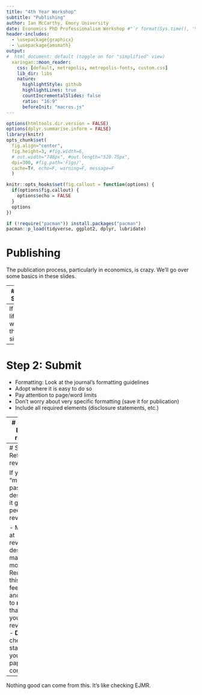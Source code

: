 ```yaml
---
title: "4th Year Workshop"
subtitle: "Publishing"
author: Ian McCarthy, Emory University
date: Economics PhD Professionalism Workshop #"`r format(Sys.time(), '%d %B %Y')`"
header-includes: 
  - \usepackage{graphicx}
  - \usepackage{amsmath}
output:
#  html_document: default (toggle on for "simplified" view)
  xaringan::moon_reader:
    css: [default, metropolis, metropolis-fonts, custom.css] 
    lib_dir: libs
    nature:
      highlightStyle: github
      highlightLines: true
      countIncrementalSlides: false
      ratio: "16:9"
      beforeInit: "macros.js"
---
```


<!-- Adjust some CSS code for font size, maintain R code font size -->
<style type="text/css">
.remark-slide-content {
    font-size: 30px;
    padding: 1em 2em 1em 2em;    
}
.remark-code, .remark-inline-code { 
    font-size: 20px;
}
</style>


<!-- Set R options for how code chunks are displayed and load packages -->
```r
options(htmltools.dir.version = FALSE)
options(dplyr.summarise.inform = FALSE)
library(knitr)
opts_chunk$set(
  fig.align="center",  
  fig.height=3, #fig.width=6,
  # out.width="748px", #out.length="520.75px",
  dpi=300, #fig.path='Figs/',
  cache=T#, echo=F, warning=F, message=F
  )

knitr::opts_hooks$set(fig.callout = function(options) {
  if(options$fig.callout) {
    options$echo = FALSE
  }
  options
})

if (!require("pacman")) install.packages("pacman")
pacman::p_load(tidyverse, ggplot2, dplyr, lubridate)
```

# Publishing

The publication process, particularly in economics, is crazy. We'll go over some basics in these slides.

---
# The Steps

A successful publication journey looks something like...

1. Do all the work.
2. Submit
3. Editor review
4. Referee review
5. Comments to author for revise and resubmit
6. Review again
7. Conditionally accept (minor typos etc.)
8. Accept


--
If only life were this simple!

---
# Step 2: Submit

- Formatting: Look at the journal's formatting guidelines
- Adopt where it is easy to do so
- Pay attention to page/word limits
- Don't worry about very specific formatting (save it for publication)
- Include all required elements (disclosure statements, etc.)

---
# Step 3: Editor review

- After quick review for basics, paper goes to an editor
- May sit at editor's desk for several weeks
- Be patient and vow to **not** do that once you are an editor!
- Editor can reject unilaterally without reviews (desk rejection)

---
# Step 4: Referee review

If you "made it past the desk", the it goes to peer review

- May sit at reviwers' desks for many months
- Remember this feeling and vow to **not** do that once you are a reviewer!
- **Do not** check the status of your paper constantly


--
Nothing good can come from this. It's like checking EJMR. 


